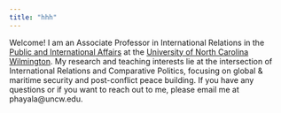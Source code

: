 ```yaml
---
title: "hhh"
---
```


Welcome! I am an Associate Professor in International Relations in the [Public and International Affairs](https://uncw.edu/pia/) at the [University of North Carolina Wilmington](https://www.uncw.edu/). My research and teaching interests lie at the intersection of International Relations and Comparative Politics, focusing on global & maritime security and post-conflict peace building. If you have any questions or if you want to reach out to me, please email me at phayala\@uncw.edu. 


